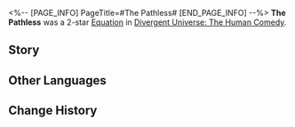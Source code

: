 <%-- [PAGE_INFO]
PageTitle=#The Pathless#
[END_PAGE_INFO] --%>
{{Removed|Equation}}
{{Equation Infobox
|period   = The Human Comedy
|rarity   = 2
|path1    = Preservation*5
|path2    = Nihility*3
|effect   = When the character deals {{Trait|Quake}} DMG, every type of DoT effect active on the enemy target will increase the current {{Trait|Quake}} DMG multiplier by {{Color|h|50%}} of the original multiplier.
|mentions = 
}}
'''The Pathless''' was a 2-star [[Divergent Universe: The Human Comedy/Equatoins|Equation]] in [[Divergent Universe: The Human Comedy]].

==Story==
{{Description|This is yet another tragic calamity. The vessel is torn apart, probably after encountering detestable pirates or bumping into a Swarm looking for food. Dead bodies are floating in the vacuum, like goldfish in the water. For some reason, you think of the eccentric Bretadens, who believe that souls belong to the land, and those who die in a vacuum will be forever lost.<br /><br />You clean their bodies and stitch up their wounds, salvaging their last shred of dignity. The death of the unnamed is sprinkled into the sky. While their bodies begin their descent towards land, they burn in the atmosphere, transforming into shooting stars that carry wishes. For those with names, their departure starts from silence, yet the mourning is unceasing.<br /><br />You are uncertain as to which category these bodies belong, but you wish you could hear the weeping.}}
<!--
==Gameplay Notes==
* 
-->
==Other Languages==
{{Other Languages
|en   = The Pathless
|zhs  = 无神论者
|zht  = 無神論者
|ja   = {{Rubi|無神論者|むしんろんしゃ}}
|ko   = 무신론자
|es   = Ate{{MC|f=a|m=o}}
|fr   = Le Sans Voie
|ru   = Без Пути
|th   = ผู้ไร้หนทางแห่งเทพ
|vi   = Luận Giả Vô Thần
|de   = Gottloser
|id   = The Pathless
|pt   = Os Desencaminhados
}}

==Change History==
{{Change History|2.3}}